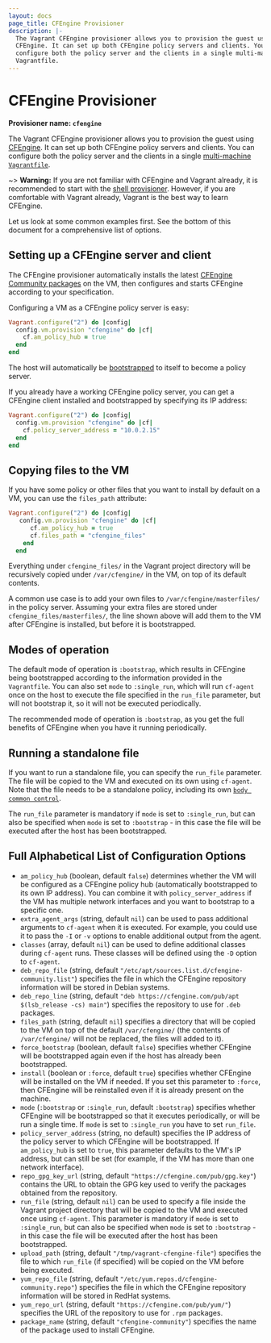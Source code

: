 ```yaml
---
layout: docs
page_title: CFEngine Provisioner
description: |-
  The Vagrant CFEngine provisioner allows you to provision the guest using
  CFEngine. It can set up both CFEngine policy servers and clients. You can
  configure both the policy server and the clients in a single multi-machine
  Vagrantfile.
---
```


# CFEngine Provisioner

**Provisioner name: `cfengine`**

The Vagrant CFEngine provisioner allows you to provision the guest using
[CFEngine](https://cfengine.com/). It can set up both CFEngine
policy servers and clients. You can configure both the policy server
and the clients in a single
[multi-machine `Vagrantfile`](/vagrant/docs/multi-machine/).

~> **Warning:** If you are not familiar with CFEngine and Vagrant already,
it is recommended to start with the [shell provisioner](/vagrant/docs/provisioning/shell).
However, if you are comfortable with Vagrant already, Vagrant is the best way to learn CFEngine.

Let us look at some common examples first. See the bottom of this
document for a comprehensive list of options.

## Setting up a CFEngine server and client

The CFEngine provisioner automatically installs the latest
[CFEngine Community packages](https://cfengine.com/cfengine-linux-distros)
on the VM, then configures and starts CFEngine according to your
specification.

Configuring a VM as a CFEngine policy server is easy:

```ruby
Vagrant.configure("2") do |config|
  config.vm.provision "cfengine" do |cf|
    cf.am_policy_hub = true
  end
end
```

The host will automatically be
[bootstrapped](https://cfengine.com/docs/3.5/manuals-architecture-networking.html#bootstrapping)
to itself to become a policy server.

If you already have a working CFEngine policy server, you can get a
CFEngine client installed and bootstrapped by specifying its IP
address:

```ruby
Vagrant.configure("2") do |config|
  config.vm.provision "cfengine" do |cf|
    cf.policy_server_address = "10.0.2.15"
  end
end
```

## Copying files to the VM

If you have some policy or other files that you want to install by
default on a VM, you can use the `files_path` attribute:

```ruby
Vagrant.configure("2") do |config|
   config.vm.provision "cfengine" do |cf|
      cf.am_policy_hub = true
      cf.files_path = "cfengine_files"
    end
  end
```

Everything under `cfengine_files/` in the Vagrant project directory
will be recursively copied under `/var/cfengine/` in the VM, on top of
its default contents.

A common use case is to add your own files to
`/var/cfengine/masterfiles/` in the policy server. Assuming your extra
files are stored under `cfengine_files/masterfiles/`, the line shown
above will add them to the VM after CFEngine is installed, but before
it is bootstrapped.

## Modes of operation

The default mode of operation is `:bootstrap`, which results in
CFEngine being bootstrapped according to the information provided in
the `Vagrantfile`. You can also set `mode` to `:single_run`, which
will run `cf-agent` once on the host to execute the file specified in
the `run_file` parameter, but will not bootstrap it, so it will not be
executed periodically.

The recommended mode of operation is `:bootstrap`, as you get the full
benefits of CFEngine when you have it running periodically.

## Running a standalone file

If you want to run a standalone file, you can specify the `run_file`
parameter. The file will be copied to the VM and executed on its own
using `cf-agent`. Note that the file needs to be a standalone policy,
including its own
[`body common control`](https://cfengine.com/docs/3.5/reference-components.html#common-control).

The `run_file` parameter is mandatory if `mode` is set to
`:single_run`, but can also be specified when `mode` is set to
`:bootstrap` - in this case the file will be executed after the host
has been bootstrapped.

## Full Alphabetical List of Configuration Options

- `am_policy_hub` (boolean, default `false`) determines whether the VM will be
  configured as a CFEngine policy hub (automatically bootstrapped to
  its own IP address). You can combine it with `policy_server_address`
  if the VM has multiple network interfaces and you want to bootstrap
  to a specific one.
- `extra_agent_args` (string, default `nil`) can be used to pass
  additional arguments to `cf-agent` when it is executed. For example,
  you could use it to pass the `-I` or `-v` options to enable
  additional output from the agent.
- `classes` (array, default `nil`) can be used to define additional
  classes during `cf-agent` runs. These classes will be defined using
  the `-D` option to `cf-agent`.
- `deb_repo_file` (string, default
  `"/etc/apt/sources.list.d/cfengine-community.list"`) specifies the
  file in which the CFEngine repository information will be stored in
  Debian systems.
- `deb_repo_line` (string, default `"deb https://cfengine.com/pub/apt $(lsb_release -cs) main"`) specifies the repository to use for
  `.deb` packages.
- `files_path` (string, default `nil`) specifies a directory that will
  be copied to the VM on top of the default
  `/var/cfengine/` (the contents of `/var/cfengine/` will not
  be replaced, the files will added to it).
- `force_bootstrap` (boolean, default `false`) specifies whether
  CFEngine will be bootstrapped again even if the host has already
  been bootstrapped.
- `install` (boolean or `:force`, default `true`) specifies whether
  CFEngine will be installed on the VM if needed. If you set this
  parameter to `:force`, then CFEngine will be reinstalled even if
  it is already present on the machine.
- `mode` (`:bootstrap` or `:single_run`, default `:bootstrap`)
  specifies whether CFEngine will be bootstrapped so that it executes
  periodically, or will be run a single time. If `mode` is set to
  `:single_run` you have to set `run_file`.
- `policy_server_address` (string, no default) specifies the IP
  address of the policy server to which CFEngine will be
  bootstrapped. If `am_policy_hub` is set to `true`, this parameter
  defaults to the VM's IP address, but can still be set (for
  example, if the VM has more than one network interface).
- `repo_gpg_key_url` (string, default
  `"https://cfengine.com/pub/gpg.key"`) contains the URL to obtain the
  GPG key used to verify the packages obtained from the repository.
- `run_file` (string, default `nil`) can be used to specify a file
  inside the Vagrant project directory that will be copied to the VM
  and executed once using `cf-agent`. This parameter is mandatory if
  `mode` is set to `:single_run`, but can also be specified when
  `mode` is set to `:bootstrap` - in this case the file will be
  executed after the host has been bootstrapped.
- `upload_path` (string, default `"/tmp/vagrant-cfengine-file"`)
  specifies the file to which `run_file` (if specified) will be copied
  on the VM before being executed.
- `yum_repo_file` (string, default
  `"/etc/yum.repos.d/cfengine-community.repo"`) specifies the file in
  which the CFEngine repository information will be stored in RedHat
  systems.
- `yum_repo_url` (string, default `"https://cfengine.com/pub/yum/"`)
  specifies the URL of the repository to use for `.rpm` packages.
- `package_name` (string, default `"cfengine-community"`) specifies
  the name of the package used to install CFEngine.
